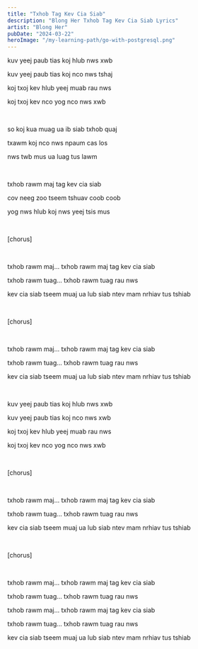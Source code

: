 ```yaml
---
title: "Txhob Tag Kev Cia Siab"
description: "Blong Her Txhob Tag Kev Cia Siab Lyrics"
artist: "Blong Her"
pubDate: "2024-03-22"
heroImage: "/my-learning-path/go-with-postgresql.png"
---
```


kuv yeej paub tias koj hlub nws xwb

kuv yeej paub tias koj nco nws tshaj

koj txoj kev hlub yeej muab rau nws

koj txoj kev nco yog nco nws xwb

<br />

so koj kua muag ua ib siab txhob quaj

txawm koj nco nws npaum cas los

nws twb mus ua luag tus lawm

<br />

txhob rawm maj tag kev cia siab

cov neeg zoo tseem tshuav coob coob

yog nws hlub koj nws yeej tsis mus

<br />

[chorus]

<br />

txhob rawm maj... txhob rawm maj tag kev cia siab

txhob rawm tuag... txhob rawm tuag rau nws

kev cia siab tseem muaj ua lub siab ntev mam nrhiav tus tshiab

<br />

[chorus]

<br />

txhob rawm maj... txhob rawm maj tag kev cia siab

txhob rawm tuag... txhob rawm tuag rau nws

kev cia siab tseem muaj ua lub siab ntev mam nrhiav tus tshiab

<br />

kuv yeej paub tias koj hlub nws xwb

kuv yeej paub tias koj nco nws xwb

koj txoj kev hlub yeej muab rau nws

koj txoj kev nco yog nco nws xwb

<br />

[chorus]

<br />

txhob rawm maj... txhob rawm maj tag kev cia siab

txhob rawm tuag... txhob rawm tuag rau nws

kev cia siab tseem muaj ua lub siab ntev mam nrhiav tus tshiab

<br />

[chorus]

<br />

txhob rawm maj... txhob rawm maj tag kev cia siab

txhob rawm tuag... txhob rawm tuag rau nws

txhob rawm maj... txhob rawm maj tag kev cia siab

txhob rawm tuag... txhob rawm tuag rau nws

kev cia siab tseem muaj ua lub siab ntev mam nrhiav tus tshiab
